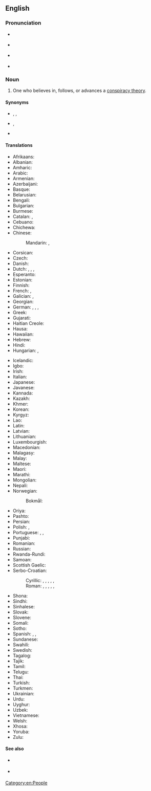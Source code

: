 ==English==

===Pronunciation===
* {{a|RP}} {{IPA|en|/kənˈspɪɹəsi θɪəɹɪst/}}
* {{a|GA}} {{IPA|en|/kənˈspɪɹəsi θi.əɹəst/|/- θɪɹəst/}}
* {{a|GenAus}} {{IPA|en|/kənˈspɪɹəsiː θɪəɹəst/|/- θiːəɹəst/}}
* {{a|GNZ}} {{IPA|en|/kɘnˈspɘɹɘsiː θiəɹɘst/|/- θiːɘɹɘst/}}<!-- Yes, it has to be /θɪəɹɪst/, /θiəɹəst/ etc., not /ˈθɪəɹɪst/, /θiːəɹəst/ etc.. This compound noun is stressed on its first element. -->

===Noun===
{{en-noun}}

# {{lb|en|derogatory}} One who believes in, follows, or advances a [[conspiracy theory]].

====Synonyms====
* {{l|en|conspiratard}} {{q|slang|derogatory}}, {{l|en|conspiracist}}, {{l|en|conspirophile}} {{q|rare}}
* {{l|en|tinfoil hatter}} {{q|slang|derogatory}}, {{l|en|truther}}
* {{l|en|conspiracy analyst}} {{q|not pejorative}}

====Translations====
{{trans-top|one who believes in a conspiracy theory}}
* Afrikaans: {{t|af|samesweringsteoretikus}}
* Albanian: {{t|sq|teoricien konspirative}}
* Amharic: {{t|am|የማሴር ፅንሰ-ሀሳብ}}
* Arabic: {{t|ar|نظرية المؤامرة}}
* Armenian: {{t|hy|դավադրության տեսաբան}}
* Azerbaijani: {{t|az|sui-qəsd nəzəriyyəçi}}
* Basque: {{t|eu|konspirazioaren teorikoa}}
* Belarusian: {{t|be|тэарэтык змовы}}
* Bengali: {{t|bn|ষড়যন্ত্র তত্ত্ববিদ}}
* Bulgarian: {{t|bg|конспиролог}}
* Burmese: {{t|my|ပူးပေါင်းကြံစည်မှုသီအိုရီ}}
* Catalan: {{t|ca|conspiracionista|m|f}}, {{t|ca|conspiranoic|m}} {{qualifier|pejorative}}
* Cebuano: {{t|ceb|teorya sa panagkunsabo}}
* Chichewa: {{t|ny|wolemba chiwembu}}
* Chinese:
*: Mandarin: {{t|cmn|陰謀論者|sc=Hani}}, {{t|cmn|阴谋论者|tr=yīnmóulùnzhě|sc=Hani}}
* Corsican: {{t|co|teoricu di a cuspirazione}}
* Czech: {{t|cs|konspirační teoretik}}
* Danish: {{t|da|konspirationsteoretiker|c}}
* Dutch: {{t|nl|aluhoedje|n}}, {{t|nl|complotdenker|m}}, {{t|nl|complottheoreticus|m}}, {{t|nl|samenzweringstheoreticus|m}}
* Esperanto: {{t|eo|konspirteoriulo}}
* Estonian: {{t|et|vandenõuteoreetik}}
* Finnish: {{t+|fi|salaliittoteoreetikko}}
* French: {{t+|fr|complotiste|m|f}}, {{t+|fr|conspirationniste|m|f}}
* Galician: {{t|gl|conspiracionista|m|f}}, {{t|gl|conspiranoico|m}} {{qualifier|informal, pejorative}}
* Georgian: {{t|ka|შეთქმულების თეორეტიკოსი}}
* German: {{t+|de|Verschwörungstheoretiker|m}}, {{t+|de|Verschwörungstheoretikerin|f}}, {{t|de|Konspirationstheoretiker|m}}, {{t|de|Konspirationstheoretikerin|f}}
* Greek: {{t+|el|συνωμοσιολόγος|m|f}}
* Gujarati: {{t|gu|કાવતરું સિદ્ધાંતવાદી}}
* Haitian Creole: {{t|ht|teyoris konplo}}
* Hausa: {{t|ha|makircin makirci}}
* Hawaiian: {{t|haw|kākāʻilio kipi}}
* Hebrew: {{t|he|תיאורטיקן קונספירציה}}
* Hindi: {{t|hi|साजिश सिद्घांतकार}}
* Hungarian: {{t|hu|[[összeesküvés-elmélet]]ben [[hívő]]}}, {{t|hu|[[összeesküvés-elmélet]] [[híve]]}}
{{trans-mid}}
* Icelandic: {{t|is|samsæriskenningafræðingur}}
* Igbo: {{t|ig|onye na-akpa nkata}}
* Irish: {{t|ga|teoiriceoir comhcheilge}}
* Italian: {{t|it|teorico della cospirazione|m}}
* Japanese: {{t|ja|陰謀論者}}
* Javanese: {{t|jv|teori konspirasi}}
* Kannada: {{t|kn|ಪಿತೂರಿ ಸಿದ್ಧಾಂತವಾದಿ}}
* Kazakh: {{t|kk|қастандық теоретигі}}
* Khmer: {{t|km|អ្នកទ្រឹស្តីឃុបឃិត}}
* Korean: {{t|ko|음모론자}}
* Kyrgyz: {{t|ky|кутум теоретиги}}
* Lao: {{t|lo|ນັກທິດສະດີການສົມຮູ້ຮ່ວມຄິດ}}
* Latin: {{t|la|coniuratio theoricus}}
* Latvian: {{t|lv|sazvērestības teorētiķis}}
* Lithuanian: {{t|lt|sąmokslo teoretikas}}
* Luxembourgish: {{t|lb|Verschwörungstheoretiker}}
* Macedonian: {{t|mk|теоретичар на заговор}}
* Malagasy: {{t|mg|teorista fikomiana}}
* Malay: {{t|ms|ahli teori konspirasi}}
* Maltese: {{t|mt|teoretiku tal-konspirazzjoni}}
* Maori: {{t|mi|te tohunga whakatakoto whakaaro}}
* Marathi: {{t|mr|षड्यंत्र सिद्धांतवादी}}
* Mongolian: {{t|mn|хуйвалдааны онолч}}
* Nepali: {{t|ne|षड्यन्त्र सिद्धान्तकार}}
* Norwegian:
*: Bokmål: {{t|nb|konspirasjonsteoretiker}}
* Oriya: {{t|or|ଷଡଯନ୍ତ୍ର ଥିଓରିଷ୍ଟ |}}
* Pashto: {{t|ps|د سازش تیوریسټ}}
* Persian: {{t|fa|نظریه پرداز توطئه}}
* Polish: {{t|pl|teoretyk spiskowy|m}}, {{t|pl|teoretyczka spiskowa|f}}
* Portuguese: {{t+|pt|conspiracionista|m|f}}, {{t|pt|conspirólogo|m}}, {{t|pt|conspiranoico|m}} {{qualifier|informal, pejorative}}
* Punjabi: {{t|pa|ਸਾਜ਼ਿਸ਼ ਸਿਧਾਂਤਕਾਰ}}
* Romanian: {{t|ro|teoretician al conspirației}}
* Russian: {{t|ru|теоре́тик за́говора|m}}
* Rwanda-Rundi: {{t|rw|umugambi mubisha}}
* Samoan: {{t|sm|taupulepulega pepelo}}
* Scottish Gaelic: {{t|gd|teòiriche co-fheall}}
* Serbo-Croatian:
*: Cyrillic: {{t|sh|теоретичар завере|m}}, {{t|sh|теоретичарка завере|f}}, {{t|sh|теоретичар завјере|m}}, {{t|sh|теоретичарка завјере|f}}, {{t|sh|теоретичар уроте|m}}, {{t|sh|теоретичарка уроте|f}}
*: Roman: {{t|sh|teoretičar zavere|m}}, {{t|sh|teoretičarka zavere|f}}, {{t|sh|teoretičar zavjere|m}}, {{t|sh|teoretičarka zavjere|f}}, {{t|sh|teoretičar urote|m}}, {{t|sh|teoretičarka urote|f}}
* Shona: {{t|sn|rangano wezano}}
* Sindhi: {{t|sd|سازش جو نظريو}}
* Sinhalese: {{t|si|කුමන්ත්‍රණ න්‍යායාචාර්ය}}
* Slovak: {{t|sk|konšpiračný teoretik}}
* Slovene: {{t|sl|teoretik zarote}}
* Somali: {{t|so|aragtiyaha shirqoolka}}
* Sotho: {{t|st|ralori oa bolotsana}}
* Spanish: {{t|es|conspiracionista|m|f}}, {{t|es|conspirólogo|m}}, {{t|es|conspiranoico|m}} {{qualifier|informal, pejorative}}
* Sundanese: {{t|su|téori konspirasi}}
* Swahili: {{t|sw|mtaalam wa njama}}
* Swedish: {{t|sv|konspirationsteoretiker|c}}
* Tagalog: {{t|tl|teorya ng sabwatan}}
* Tajik: {{t|tg|назариётчии фитна}}
* Tamil: {{t|ta|சதி கோட்பாட்டாளர்}}
* Telugu: {{t|te|కుట్ర సిద్ధాంతకర్త}}
* Thai: {{t|th|นักทฤษฎีสมคบคิด}}
* Turkish: {{t|tr|komplo teorisyeni|s}}
* Turkmen: {{t|tk|dildüwşük teoristi}}
* Ukrainian: {{t|uk|теоретик змови}}
* Urdu: {{t|ur|سازشی تھیورسٹ}}
* Uyghur: {{t|ug|سۇيىقەست نەزەرىيىسى}}
* Uzbek: {{t|uz|fitna nazariyotchisi}}
* Vietnamese: {{t|vi|âm mưu nhà lý thuyết}}
* Welsh: {{t|cy|damcaniaethwr cynllwyn}}
* Xhosa: {{t|xh|umcebisi weyelenqe}}
* Yoruba: {{t|yo|onitumọ ọlọtẹ}}
* Zulu: {{t|zu|isazi setulo}}
{{trans-bottom}}

====See also====
* {{q|US}} {{l|en|crackpot}} {{q|slang}}
* {{q|UK}} {{l|en|crank}} {{q|slang}}

[[Category:en:People]]
